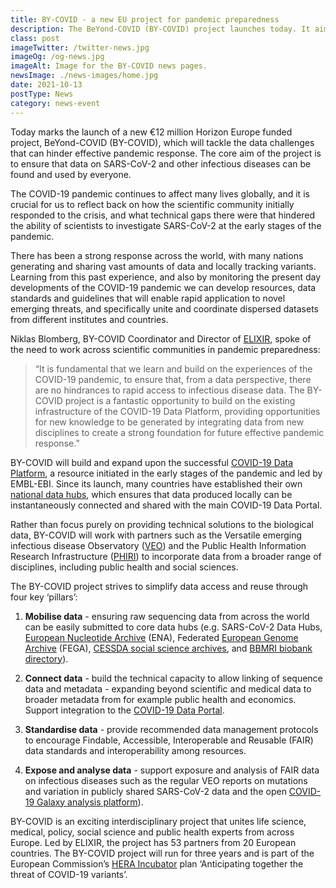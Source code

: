 ```yaml
---
title: BY-COVID - a new EU project for pandemic preparedness
description: The BeYond-COVID (BY-COVID) project launches today. It aims to make SARS-CoV-2 and other infectious disease data easier to find and share.
class: post
imageTwitter: /twitter-news.jpg
imageOg: /og-news.jpg
imageAlt: Image for the BY-COVID news pages.
newsImage: ./news-images/home.jpg
date: 2021-10-13
postType: News
category: news-event
---
```


Today marks the launch of a new €12 million Horizon Europe funded project, BeYond-COVID (BY-COVID), which will tackle the data challenges that can hinder effective pandemic response. The core aim of the project is to ensure that data on SARS-CoV-2 and other infectious diseases can be found and used by everyone.

The COVID-19 pandemic continues to affect many lives globally, and it is crucial for us to reflect back on how the scientific community initially responded to the crisis, and what technical gaps there were that hindered the ability of scientists to investigate SARS-CoV-2 at the early stages of the pandemic.

There has been a strong response across the world, with many nations generating and sharing vast amounts of data and locally tracking variants. Learning from this past experience, and also by monitoring the present day developments of the COVID-19 pandemic we can develop resources, data standards and guidelines that will enable rapid application to novel emerging threats, and specifically unite and coordinate dispersed datasets from different institutes and countries.

Niklas Blomberg, BY-COVID Coordinator and Director of [ELIXIR](https://elixir-europe.org/), spoke of the need to work across scientific communities in pandemic preparedness:

<blockquote class="mx-4">“It is fundamental that we learn and build on the experiences of the COVID-19 pandemic, to ensure that, from a data perspective, there are no hindrances to rapid access to infectious  disease data. The BY-COVID project is a fantastic opportunity to build on the existing infrastructure of the COVID-19 Data Platform, providing opportunities for new knowledge to be generated by integrating data from new disciplines to create a strong foundation for future effective pandemic response.”</blockquote>

BY-COVID will build and expand upon the successful [COVID-19 Data Platform](https://www.covid19dataportal.org/the-european-covid-19-data-platform), a resource initiated in the early stages of the pandemic and led by EMBL-EBI. Since its launch, many countries have established their own [national data hubs](https://www.covid19dataportal.org/data-hubs), which ensures that data produced locally can be instantaneously connected and shared with the main COVID-19 Data Portal.

Rather than focus purely on providing technical solutions to the biological data, BY-COVID will work with partners such as the Versatile emerging infectious disease Observatory ([VEO](https://www.veo-europe.eu)) and the Public Health Information Research Infrastructure ([PHIRI](https://www.phiri.eu)) to incorporate data from a broader range of disciplines, including public health and social sciences.

The BY-COVID project strives to simplify data access and reuse through four key ‘pillars’:

  1. **Mobilise data** - ensuring raw sequencing data from across the world can be easily submitted to core data hubs (e.g. SARS-CoV-2 Data Hubs, [European Nucleotide Archive](https://www.ebi.ac.uk/ena/browser/home) (ENA), Federated [European Genome Archive](https://ega-archive.org/) (FEGA), [CESSDA social science archives](https://datacatalogue.cessda.eu/), and [BBMRI biobank directory](https://www.bbmri-eric.eu/services/directory/)).

  2. **Connect data** - build the technical capacity to allow linking of sequence data and metadata - expanding beyond scientific and medical data to broader metadata from for example public health and economics. Support integration to the [COVID-19 Data Portal](https://www.covid19dataportal.org).

  3. **Standardise data** - provide recommended data management protocols to encourage Findable, Accessible, Interoperable and Reusable (FAIR) data standards and interoperability among resources.

  4. **Expose and analyse data** - support exposure and analysis of FAIR data on infectious diseases such as the regular VEO reports on mutations and variation in publicly shared SARS-CoV-2 data and the open [COVID-19 Galaxy analysis platform](https://covid19.galaxyproject.org/)).

BY-COVID is an exciting interdisciplinary project that unites life science, medical, policy, social science and public health experts from across Europe. Led by ELIXIR, the project has 53 partners from 20 European countries. The BY-COVID project will run for three years and is part of the European Commission’s [HERA Incubator](https://ec.europa.eu/info/sites/default/files/communication-hera-incubator-anticipating-threat-covid-19-variants_en.pdf) plan ‘Anticipating together the threat of COVID-19 variants’.
